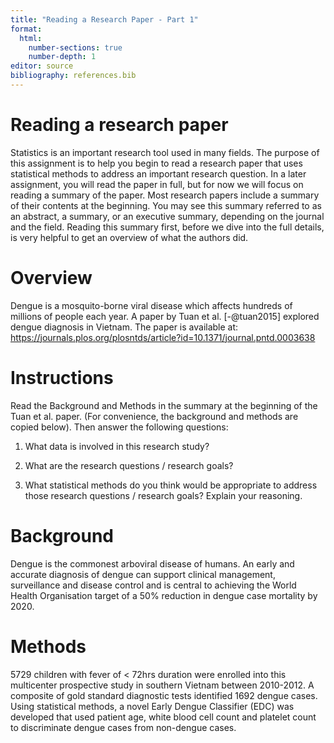 ```yaml
---
title: "Reading a Research Paper - Part 1"
format: 
  html:
    number-sections: true
    number-depth: 1
editor: source
bibliography: references.bib
---
```


# Reading a research paper

Statistics is an important research tool used in many fields. The purpose of
this assignment is to help you begin to read a research paper that uses
statistical methods to address an important research question. In a later
assignment, you will read the paper in full, but for now we will focus on
reading a summary of the paper. Most research papers include a summary of their
contents at the beginning. You may see this summary referred to as an abstract,
a summary, or an executive summary, depending on the journal and the field.
Reading this summary first, before we dive into the full details, is very
helpful to get an overview of what the authors did.

# Overview

Dengue is a mosquito-borne viral disease which affects hundreds of millions of
people each year. A paper by Tuan et al. [-@tuan2015] explored dengue diagnosis
in Vietnam. The paper is available at: 
<https://journals.plos.org/plosntds/article?id=10.1371/journal.pntd.0003638>

# Instructions

Read the Background and Methods in the summary at the beginning of the Tuan et
al. paper. (For convenience, the background and methods are copied below). Then
answer the following questions:

1.  What data is involved in this research study?

2.  What are the research questions / research goals?

3.  What statistical methods do you think would be appropriate to address those
research questions / research goals? Explain your reasoning.

# Background

Dengue is the commonest arboviral disease of humans. An early and accurate
diagnosis of dengue can support clinical management, surveillance and disease
control and is central to achieving the World Health Organisation target of a
50% reduction in dengue case mortality by 2020.

# Methods

5729 children with fever of \< 72hrs duration were enrolled into this
multicenter prospective study in southern Vietnam between 2010-2012. A composite
of gold standard diagnostic tests identified 1692 dengue cases. Using
statistical methods, a novel Early Dengue Classifier (EDC) was developed that
used patient age, white blood cell count and platelet count to discriminate
dengue cases from non-dengue cases.
